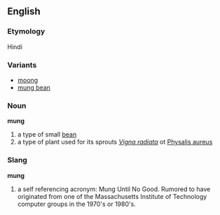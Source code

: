 ==English==
===Etymology===
Hindi
===Variants===
*[[moong]]
*[[mung bean]]
===Noun===
'''mung'''
#a type of small [[bean]]
#a type of plant used for its sprouts ''[[Vigna radiata]]'' ot [[Physalis aureus]]
===Slang===
'''mung'''
# a self referencing acronym: Mung Until No Good. Rumored to have originated from one of the Massachusetts Institute of Technology computer groups in the 1970's or 1980's.